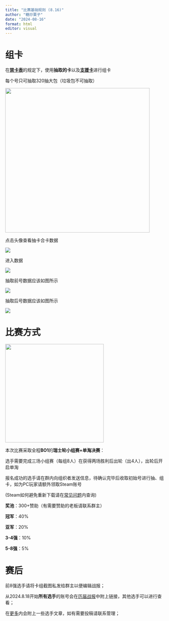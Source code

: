 ```yaml
---
title: "比赛基础规则 (8.16)"
author: "糖炒栗子"
date: "2024-08-16"
format: html
editor: visual
---
```


# 组卡

在[**禁卡表**](https://lizicup.netlify.app/基础规则/禁卡表/禁卡表.html)的规定下，使用**抽取的卡**以及[**支援卡**](https://lizicup.netlify.app/基础规则/支援卡/支援卡.html)进行组卡

每个号只可抽取320抽大包（垃圾包不可抽取）

![](images/基础规则1.png){width="459"}

点击头像查看抽卡合卡数据

![](images/基础规则2.png)

进入数据

![](images/基础规则3.png)

抽取前号数据应该如图所示

![](images/基础规则4.png)

抽取后号数据应该如图所示

![](images/基础规则5.png)

# 比赛方式

![](images/比赛流程1.png){fig-align="left" width="313"}

本次比赛采取全程**BO1**的**瑞士轮小组赛+单淘决赛**：

选手需要完成三场小组赛（每组8人）在获得两场胜利后出轮（出4人），出轮后开启单淘

报名成功的选手请在群内向组织者发送信息，待确认完毕后收取初始号进行抽、组卡，如为PC玩家请额外领取Steam账号

(Steam如何避免重新下载请在[常见问题]()内查询)

**奖池**：300+赞助（有需要赞助的老板请联系群主）

**冠军**：40%

**亚军**：20%

**3-4强**：10%

**5-8强**：5%

# 赛后

前8强选手请将卡组截图私发给群主以便编辑战报；

从2024.8.18开始**所有选手**的账号会在[历届战报](https://lizicup.netlify.app/历届战报/历届战报.html)中附上链接，其他选手可以进行查看；

在[更多](https://lizicup.netlify.app/更多/更多.html)内会附上一些选手文章，如有需要投稿请联系管理；
